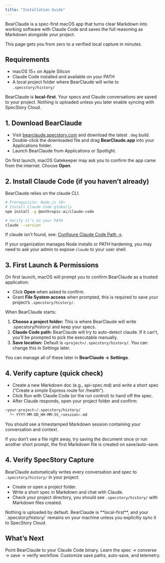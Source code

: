 ```yaml
---
title: "Installation Guide"
---
```


BearClaude is a spec-first macOS app that turns clear Markdown into working software with Claude Code and saves the full reasoning as Markdown alongside your project.

This page gets you from zero to a verified local capture in minutes.

## Requirements

- macOS 15+ on Apple Silicon
- Claude Code installed and available on your PATH
- A local project folder where BearClaude will write to `.specstory/history/`

<Note> BearClaude is **local-first**. Your specs and Claude conversations are saved to your project. Nothing is uploaded unless you later enable syncing with SpecStory Cloud. </Note>

## 1. Download BearClaude

- Visit [bearclaude.specstory.com](https://bearclaude.specstory.com) and download the latest `.dmg` build.
- Double-click the downloaded file and drag **BearClaude.app** into your Applications folder.
- Launch BearClaude from Applications or Spotlight.

<Tip> On first launch, macOS Gatekeeper may ask you to confirm the app came from the internet. Choose **Open**. </Tip>

## 2. Install Claude Code (if you haven’t already)

BearClaude relies on the claude CLI.

```bash
# Prerequisite: Node.js 18+
# Install Claude Code globally
npm install -g @anthropic-ai/claude-code

# Verify it’s on your PATH
claude --version
```

If claude isn’t found, see: [Configure Claude Code Path →](/bearclaude/claudecode).

<Warning> If your organization manages Node installs or PATH hardening, you may need to ask your admin to expose `claude` to your user shell. </Warning>

## 3. First Launch & Permissions

On first launch, macOS will prompt you to confirm BearClaude as a trusted application:

- Click **Open** when asked to confirm.
- Grant **File System access** when prompted, this is required to save your project’s `.specstory/history/`.

When BearClaude starts:

1. **Choose a project folder:** This is where BearClaude will write .specstory/history/ and keep your specs.
2. **Claude Code path:** BearClaude will try to auto-detect claude. If it can’t, you’ll be prompted to pick the executable manually.
3. **Save location:** Default is `<project>/.specstory/history/`. You can change this in Settings later.

<Note> You can manage all of these later in **BearClaude → Settings**. </Note>

## 4. Verify capture (quick check)

- Create a new Markdown doc (e.g., api-spec.md) and write a short spec (“Create a simple Express route for /health”).
- Click Run with Claude Code (or the run control) to hand off the spec.
- After Claude responds, open your project folder and confirm:

```bash
<your-project>/.specstory/history/
  └─ YYYY-MM-DD_HH-MM-SS_<session>.md
```

You should see a timestamped Markdown session containing your conversation and context.

<Tip> If you don’t see a file right away, try saving the document once or run another short prompt, the first Markdown file is created on save/auto-save. </Tip>

## 4. Verify SpecStory Capture

BearClaude automatically writes every conversation and spec to `.specstory/history/` in your project:

- Create or open a project folder.
- Write a short spec in Markdown and chat with Claude.
- Check your project directory, you should see `.specstory/history/` with Markdown files created.

<Info>
Nothing is uploaded by default. BearClaude is **local-first**, and your `.specstory/history/` remains on your machine unless you explicitly sync it to SpecStory Cloud.
</Info>

## What’s Next

<CardGroup>
  <Card title="Configure Claude Code Path" icon="cog" href="/bearclaude/claudecode">
    Point BearClaude to your Claude Code binary.
  </Card>
  <Card title="Use BearClaude" icon="rocket" href="/bearclaude/quickstart">
    Learn the spec → converse → save → verify workflow.
  </Card>
  <Card title="Settings" icon="sliders" href="/bearclaude/settings">
    Customize save paths, auto-save, and telemetry.
  </Card>
</CardGroup>


